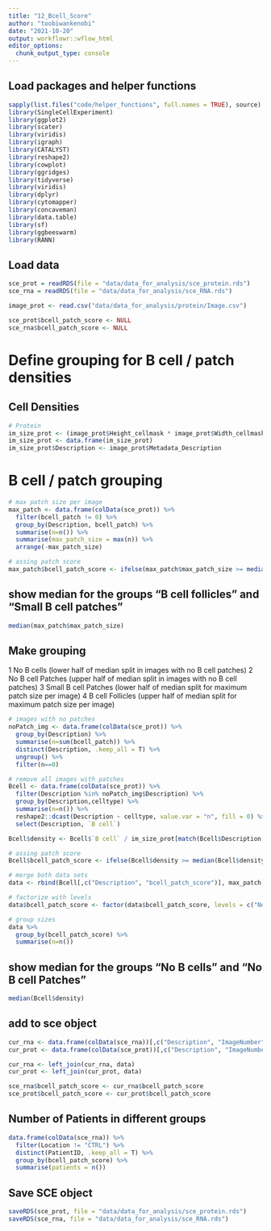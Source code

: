 ```yaml
---
title: "12_Bcell_Score"
author: "toobiwankenobi"
date: "2021-10-20"
output: workflowr::wflow_html
editor_options:
  chunk_output_type: console
---
```


## Load packages and helper functions

```r
sapply(list.files("code/helper_functions", full.names = TRUE), source)
library(SingleCellExperiment)
library(ggplot2)
library(scater)
library(viridis)
library(igraph)
library(CATALYST)
library(reshape2)
library(cowplot)
library(ggridges)
library(tidyverse)
library(viridis)
library(dplyr)
library(cytomapper)
library(concaveman)
library(data.table)
library(sf)
library(ggbeeswarm)
library(RANN)
```

## Load data

```r
sce_prot = readRDS(file = "data/data_for_analysis/sce_protein.rds")
sce_rna = readRDS(file = "data/data_for_analysis/sce_RNA.rds")

image_prot <- read.csv("data/data_for_analysis/protein/Image.csv")

sce_prot$bcell_patch_score <- NULL
sce_rna$bcell_patch_score <- NULL
```

# Define grouping for B cell / patch densities

## Cell Densities 

```r
# Protein
im_size_prot <- (image_prot$Height_cellmask * image_prot$Width_cellmask)/1000000
im_size_prot <- data.frame(im_size_prot)
im_size_prot$Description <- image_prot$Metadata_Description
```

# B cell / patch grouping

```r
# max patch size per image
max_patch <- data.frame(colData(sce_prot)) %>%
  filter(bcell_patch != 0) %>%
  group_by(Description, bcell_patch) %>%
  summarise(n=n()) %>%
  summarise(max_patch_size = max(n)) %>%
  arrange(-max_patch_size)

# assing patch score
max_patch$bcell_patch_score <- ifelse(max_patch$max_patch_size >= median(max_patch$max_patch_size), "B cell Follicles", "Small B cell Patches")
```

## show median for the groups "B cell follicles" and "Small B cell patches"

```r
median(max_patch$max_patch_size)
```


## Make grouping

1 No B cells (lower half of median split in images with no B cell patches)
2 No B cell Patches (upper half of median split in images with no B cell patches)
3 Small B cell Patches (lower half of median split for maximum patch size per image)
4 B cell Follicles (upper half of median split for maximum patch size per image)

```r
# images with no patches
noPatch_img <- data.frame(colData(sce_prot)) %>%
  group_by(Description) %>%
  summarise(n=sum(bcell_patch)) %>%
  distinct(Description, .keep_all = T) %>%
  ungroup() %>%
  filter(n==0)

# remove all images with patches
Bcell <- data.frame(colData(sce_prot)) %>%
  filter(Description %in% noPatch_img$Description) %>%
  group_by(Description,celltype) %>%
  summarise(n=n()) %>%
  reshape2::dcast(Description ~ celltype, value.var = "n", fill = 0) %>%
  select(Description, `B cell`)

Bcell$density <- Bcell$`B cell` / im_size_prot[match(Bcell$Description, im_size_prot$Description),]$im_size_prot

# assing patch score
Bcell$bcell_patch_score <- ifelse(Bcell$density >= median(Bcell$density), "No B cell Patches", "No B cells")

# merge both data sets
data <- rbind(Bcell[,c("Description", "bcell_patch_score")], max_patch[,c("Description", "bcell_patch_score")])

# factorize with levels
data$bcell_patch_score <- factor(data$bcell_patch_score, levels = c("No B cells", "No B cell Patches", "Small B cell Patches", "B cell Follicles"))

# group sizes
data %>%
  group_by(bcell_patch_score) %>%
  summarise(n=n())
```

## show median for the groups "No B cells" and "No B cell Patches"

```r
median(Bcell$density)
```


## add to sce object

```r
cur_rna <- data.frame(colData(sce_rna))[,c("Description", "ImageNumber")]
cur_prot <- data.frame(colData(sce_prot))[,c("Description", "ImageNumber")]

cur_rna <- left_join(cur_rna, data)
cur_prot <- left_join(cur_prot, data)

sce_rna$bcell_patch_score <- cur_rna$bcell_patch_score
sce_prot$bcell_patch_score <- cur_prot$bcell_patch_score
```

## Number of Patients in different groups

```r
data.frame(colData(sce_rna)) %>%
  filter(Location != "CTRL") %>%
  distinct(PatientID, .keep_all = T) %>%
  group_by(bcell_patch_score) %>%
  summarise(patients = n())
```

## Save SCE object

```r
saveRDS(sce_prot, file = "data/data_for_analysis/sce_protein.rds")
saveRDS(sce_rna, file = "data/data_for_analysis/sce_RNA.rds")
```
